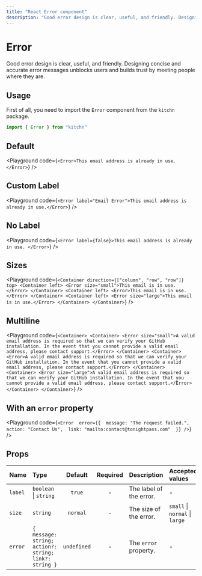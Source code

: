 ```yaml
---
title: "React Error component"
description: "Good error design is clear, useful, and friendly. Designing concise and accurate error messages unblocks users and builds trust by meeting people where they are."
---
```



# Error

Good error design is clear, useful, and friendly. Designing concise and accurate error messages unblocks users and builds trust by meeting people where they are.

## Usage

First of all, you need to import the `Error` component from the `kitchn` package.

```js
import { Error } from "kitchn"
```

## Default

<Playground
  code={`
  <Error>This email address is already in use.</Error>
`}
/>

## Custom Label

<Playground
  code={`
  <Error label="Email Error">This email address is already in use.</Error>
`}
/>

## No Label

<Playground
  code={`
  <Error label={false}>This email address is already in use. </Error>
`}
/>

## Sizes

<Playground
  code={`
<Container direction={["column", "row", "row"]} top>
  <Container left>
    <Error size="small">This email is in use.</Error>
  </Container>
  <Container left>
    <Error>This email is in use.</Error>
  </Container>
  <Container left>
    <Error size="large">This email is in use.</Error>
  </Container>
</Container>
`}
/>

## Multiline

<Playground
  code={`
<Container>
  <Container>
    <Error size="small">A valid email address is required so that we can verify your GitHub installation. In the event that you cannot provide a valid email address, please contact support.</Error>
  </Container>
  <Container>
    <Error>A valid email address is required so that we can verify your GitHub installation. In the event that you cannot provide a valid email address, please contact support.</Error>
  </Container>
  <Container>
    <Error size="large">A valid email address is required so that we can verify your GitHub installation. In the event that you cannot provide a valid email address, please contact support.</Error>
  </Container>
</Container>
`}
/>

## With an `error` property

<Playground
  code={`
<Error 
  error={{ 
    message: "The request failed.", 
    action: "Contact Us", 
    link: "mailto:contact@tonightpass.com" 
  }}
/>
`}
/>

## Props

| Name | Type | Default | Required | Description | Accepted values |
| :--- | :--- | :-----: | :------: | :---------- | :-------------- |
| `label` | `boolean` \| `string` | `true` | - | The label of the error. | - |
| `size` | `string` | `normal` | - | The size of the error. | `small` \| `normal` \| `large` |
| `error` | `{ message: string; action?: string; link?: string }` | `undefined` | - | The `error` property. | - |